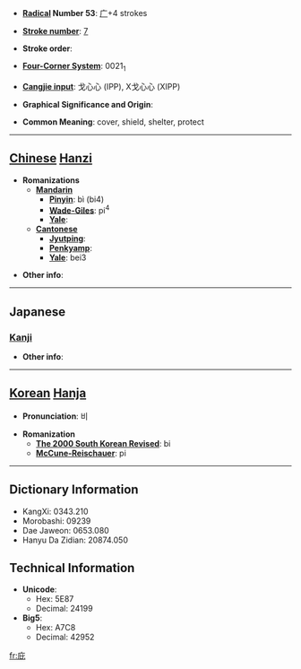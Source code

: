 * '''[[Wiktionary:Chinese radical index| Radical]] Number 53''': [[Wiktionary:Chinese radical index 广|广]]+4 strokes

* '''[[Wiktionary:Chinese total strokes index|Stroke number]]''': [[Wiktionary:Chinese total strokes index 7|7]]

* '''Stroke order''': 

* '''[[Wiktionary:Chinese four corner index|Four-Corner System]]''': 0021<sub>1</sub>

* '''[[Wiktionary:Chinese Cangjie index|Cangjie input]]''': 戈心心 (IPP), X戈心心 (XIPP)

* '''Graphical Significance and Origin''': 

* '''Common Meaning''': cover, shield, shelter, protect

----

== [[Chinese]] [[Hanzi]] ==

* '''Romanizations'''
** '''[[Mandarin]]'''
*** '''[[Pinyin]]''': bì (bi4)
*** '''[[Wade-Giles]]''': pi<sup>4</sup>
*** '''[[Yale]]''': 
** '''[[Cantonese]]'''
*** '''[[Jyutping]]''':
*** '''[[Penkyamp]]''': 
*** '''[[Yale]]''': bei3

* '''Other info''': 

----

==Japanese==
===[[Kanji]]===
{{kanji|on readings=[[ひ]] (hi)|kun readings=[[おおう]] (oou), [[かばう]] (kabau), [[ひさし]] (hisashi)}}

* '''Other info''':  

----

== [[Korean]] [[Hanja]] ==

* '''Pronunciation''': 비

* '''Romanization'''
** '''[[The 2000 South Korean Revised Romanization|The 2000 South Korean Revised]]''': bi
** '''[[McCune-Reischauer]]''': pi

----

== Dictionary Information ==

* KangXi: 0343.210
* Morobashi: 09239
* Dae Jaweon: 0653.080
* Hanyu Da Zidian: 20874.050

== Technical Information ==

* '''Unicode''':
** Hex: 5E87
** Decimal: 24199
* '''Big5''':
** Hex: A7C8
** Decimal: 42952

[[fr:庇]]